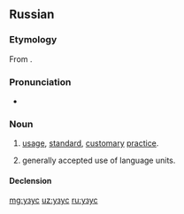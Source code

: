 ==Russian==

===Etymology===
From {{etyl|la|ru}} {{m|fr|usus}}.

===Pronunciation===
* {{ru-IPA|у́зус}}

===Noun===
{{ru-noun+|у́зус}}

# {{lb|ru|legal}} [[usage]], [[standard]], [[customary]] [[practice]].
# {{lb|ru|linguistics}} generally accepted use of language units.

====Declension====
{{ru-noun-table|у́зус}}

[[mg:узус]]
[[uz:узус]]
[[ru:узус]]